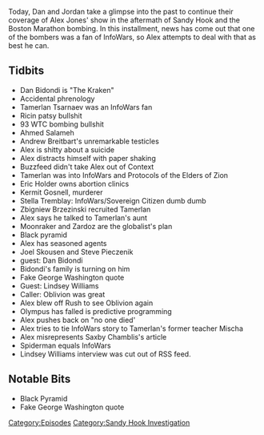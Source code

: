 {{DEFAULTSORT:
    #_EPISODE_0373:April 24, 2013
}}{{Episode
    | title           = April 24, 2013
    | caption         = [https://knowledgefight.libsyn.com/knowledge-fight-april-24-2013 Listen to this episode on Libsyn]
    | episodeNumber   = 373
    | length          = 02:13:36
    | airDate         = November 25, 2019
    | coverageDate    = April 24, 2013
    | episodeType     = [[:Category:Sandy Hook Investigation|Sandy Hook Investigation]]
    | appearance      = [[Dan Bidondi]], [[Tamerlan Tsarnaev]], [[Dzhokhar Tsarnaev]], [[Ahmad Salameh]], [[Eric Holder]], [[Kermit Gosenel]], [[Joel Skousen]], [[Steve Pieczenik]], [[Mischa]], [[Lindsey Williams]], [[Saxby Chamblis]]
    | previousEpisode = [[372: November 20-21, 2019]]
    | nextEpisode     = [[374: November 25, 2019]]
}}

{{Stub}}

Today, Dan and Jordan take a glimpse into the past to continue their coverage of Alex Jones' show in the aftermath of Sandy Hook and the Boston Marathon bombing. In this installment, news has come out that one of the bombers was a fan of InfoWars, so Alex attempts to deal with that as best he can.

==Tidbits==

*Dan Bidondi is "The Kraken"
*Accidental phrenology
*Tamerlan Tsarnaev was an InfoWars fan
*Ricin patsy bullshit
*93 WTC bombing bullshit
*Ahmed Salameh
*Andrew Breitbart's unremarkable testicles
*Alex is shitty about a suicide
*Alex distracts himself with paper shaking
*Buzzfeed didn't take Alex out of Context
*Tamerlan was into InfoWars and Protocols of the Elders of Zion
*Eric Holder owns abortion clinics
*Kermit Gosnell, murderer
*Stella Tremblay: InfoWars/Sovereign Citizen dumb dumb
*Zbigniew Brzezinski recruited Tamerlan
*Alex says he talked to Tamerlan's aunt
*Moonraker and Zardoz are the globalist's plan
*Black pyramid
*Alex has seasoned agents
*Joel Skousen and Steve Pieczenik
*guest: Dan Bidondi
*Bidondi's family is turning on him
*Fake George Washington quote
*Guest: Lindsey Williams
*Caller: Oblivion was great
*Alex blew off Rush to see Oblivion again
*Olympus has falled is predictive programming
*Alex pushes back on "no one died'
*Alex tries to tie InfoWars story to Tamerlan's former teacher Mischa
*Alex misrepresents Saxby Chamblis's article
*Spiderman equals InfoWars
*Lindsey Williams interview was cut out of RSS feed.

==Notable Bits==

*Black Pyramid
*Fake George Washington quote

[[Category:Episodes]]
[[Category:Sandy Hook Investigation]]
